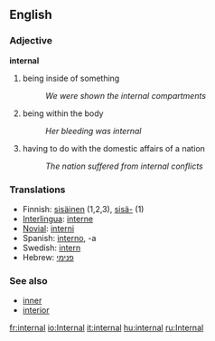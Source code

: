 ==English==

===Adjective===
'''internal'''

# being inside of something
#:''We were shown the internal compartments''
# being within the body
#:''Her bleeding was internal''
# having to do with the domestic affairs of a nation
#:''The nation suffered from internal conflicts''

=== Translations ===
*Finnish: [[sisäinen]] (1,2,3), [[sisä-]] (1)
*[[Interlingua]]: [[interne]]
*[[Novial]]: [[interni]]
*Spanish: [[interno]], -a
*Swedish: [[intern]]
*Hebrew: [[פנימי]]

=== See also ===
*[[inner]]
*[[interior]]
[[fr:internal]]
[[io:Internal]]
[[it:internal]]
[[hu:internal]]
[[ru:Internal]]